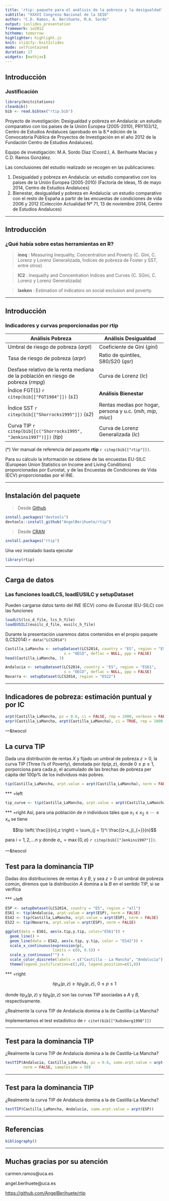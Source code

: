 ```yaml
---
title: 'rtip: paquete para el análisis de la pobreza y la desigualdad'
subtitle: "XXXVI Congreso Nacional de la SEIO"
author: "C.D. Ramos, A. Berihuete, M.A. Sordo"
output: ioslides_presentation
framework: io2012
hitheme: tomorrow
highlighter: highlight.js
knit: slidify::knit2slides
mode: selfcontained
duration: 17
widgets: [mathjax]
---
```


## Introducción
### Justificación

```r
library(knitcitations)
cleanbib()
bib <- read.bibtex("rtip.bib")
```

Proyecto de investigación: Desigualdad y pobreza en Andalucía: un estudio comparativo con los países de la Unión Europea (2005-2010), PRY103/12, Centro de Estudios Andaluces (aprobado en la 8.ª edición de la Convocatoria Pública de Proyectos de Investigación en el año 2012 de la Fundación Centro de Estudios Andaluces). 

Equipo de investigación: M.A. Sordo Díaz (Coord.),  A. Berihuete Macías y C.D. Ramos González. 


Las conclusiones del estudio realizado se recogen en las publicaciones:

   1. Desigualdad y pobreza en Andalucía: un estudio comparativo con los países de la Unión Europea (2005-2010) (Factoría de Ideas, 15 de mayo 2014, Centro de Estudios Andaluces)
   2. Bienestar, desigualdad y pobreza en Andalucía: un estudio comparativo con el resto de España a partir de las encuestas de condiciones de vida 2006 y 2012 (Colección Actualidad Nº 71, 13 de noviembre 2014, Centro de Estudios Andaluces)

---

## Introducción 
### ¿Qué había sobre estas herramientas en R? 

> __ineq__ : Measuring Inequality, Concentration and Poverty (C. Gini, C. Lorenz y Lorenz Generalizada, Índices de pobreza de Foster y SST, entre otros)  

> __IC2__ :  Inequality and Concentration Indices and Curves (C. SGini, C. Lorenz y Lorenz Generalizada)

> __laeken__ : Estimation of indicators on social exclusion and poverty.

---

## Introducción
### Indicadores y curvas proporcionadas por rtip 

Análisis Pobreza | Análisis Desigualdad
----------------------------------------- | ------------------------------ 
Umbral de riesgo de pobreza (*arpt*)  | Coeficiente de Gini (*gini*) | miuc
Tasa de riesgo de pobreza (*arpr*)    | Ratio de quintiles, S80/S20 (*qsr*) 
Desfase relativo de la renta mediana de la población en riesgo de pobreza (*rmpg*)      | Curva de Lorenz (*lc*)     
Índice FGT(1) `r citep(bib[["FGT1984"]])` (*s1*)                      | __Análisis Bienestar__
Índice SST `r citep(bib[["Shorrocks1995"]])` (*s2*) | Rentas medias por hogar, persona y u.c. (*mih*, *mip*, *miuc*)
Curva TIP `r citep(bib[[c("Shorrocks1995", "Jenkins1997")]])` (*tip*) | Curva de Lorenz Generalizada (*lc*) 

(*) Ver manual de referencia  del paquete __rtip__ `r citep(bib[["rtip"]])`.

Para su cálculo la información se obtiene de las encuestas EU-SILC (European Union Statistics on Income and Living Conditions) proporcionadas por Eurostat, y de las Encuestas de Condiciones de Vida (ECV) proporcionadas por el INE.


---

## Instalación del paquete

> Desde [Github](https://github.com/AngelBerihuete/rtip)
```r
install.packages("devtools")
devtools::install_github("AngelBerihuete/rtip")
```

> Desde [CRAN](https://cran.r-project.org/web/packages/rtip/index.html)
```r
install.packages("rtip")
```
Una vez instalado basta ejecutar 
```r
library(rtip)
```

---

## Carga de datos
### Las funciones __loadLCS__, __loadEUSILC__ y __setupDataset__

Pueden cargarse datos tanto del INE (ECV) como de Eurostat (EU-SILC) con las funciones

```r
loadLCS(lcs_d_file, lcs_h_file)
loadEUSILC(eusilc_d_file, eusilc_h_file)
```

Durante la presentación usaremos datos contenidos en el propio paquete (LCS2014) `r data("LCS2014")`

```r
Castilla_LaMancha <- setupDataset(LCS2014, country = "ES", region = "ES42",
                          s = "OECD", deflac = NULL, ppp = FALSE)
head(Castilla_LaMancha, 3)
```

```r
Andalucia <- setupDataset(LCS2014, country = "ES", region = "ES61",
                          s = "OECD", deflac = NULL, ppp = FALSE)
Navarra <- setupDataset(LCS2014, region = "ES22")
```

---

## Indicadores de pobreza: estimación puntual y por IC
```r
arpt(Castilla_LaMancha, pz = 0.6, ci = FALSE, rep = 1000, verbose = FALSE)
arpr(Castilla_LaMancha, arpt(Castilla_LaMancha), ci = TRUE, rep = 1000, verbose = FALSE)
```

---&twocol

## La curva TIP 

Dada una distribución de rentas $X$ y fijado un umbral de pobreza $z>0$, la curva TIP (Three I's of Poverty), denotada por $tip(p,z)$, donde $0 \leq p \leq 1$, porporciona para cada $p$, el acumulado de las brechas de pobreza per cápita del $100p \%$ de los individuos más pobres.

```r
tip(Castilla_LaMancha, arpt.value = arpt(Castilla_LaMancha), norm = FALSE, plot = TRUE)
```

*** =left
```r
tip_curve <- tip(Castilla_LaMancha, arpt.value = arpt(Castilla_LaMancha), norm = FALSE, plot = TRUE)
```

*** =right
Así, para una población de $n$ individuos tales que $x_1 \le x_2 \le \cdots \le x_n$ se tiene

$$tip \left( \frac{i}{n},z \right) = \sum_{j = 1}^i \frac{(z-x_j)_{+}}{n}$$

para $i=1,2, \dots n$ y donde $a_{+} = \max \{ 0, a \}$ `r citep(bib[["Jenkins1997"]])`.

---&twocol

## Test para la dominancia TIP

Dadas dos distribuciones de rentas $A$ y $B$, y sea $z>0$ un umbral de pobreza común, diremos que la distribución $A$ domina a la $B$ en el sentido TIP, si se verifica 

*** =left

```r
ESP <- setupDataset(LCS2014, country = "ES", region = "all")
ES61 <- tip(Andalucia, arpt.value = arpt(ESP), norm = FALSE)
ES42 <- tip(Castilla_LaMancha, arpt.value = arpt(ESP), norm = FALSE)
ES22 <- tip(Navarra, arpt.value = arpt(ESP), norm = FALSE)

ggplot(data = ES61, aes(x.tip,y.tip, color="ES61")) + 
  geom_line() + 
  geom_line(data = ES42, aes(x.tip, y.tip, color = "ES42")) +
  scale_x_continuous(expression(p),
                     limits = c(0, 0.5)) +
  scale_y_continuous("") +
  scale_color_discrete(labels = c("Castilla - La Mancha", "Andalucía"), name="Regiones") +
  theme(legend.justification=c(1,0), legend.position=c(1,0))
```

*** =right

$$
tip_A(p,z) \geq tip_B(p,z), \,\, 0 \leq p \leq 1 
$$

donde $tip_A(p,z)$ y $tip_B(p,z)$ son las curvas TIP asociadas a $A$ y $B$, respectivamente.

¿Realmente la curva TIP de Andalucía domina a la de Castilla-La Mancha?

Implementamos el test estadístico de `r citet(bib[["XuOsberg1998"]])`  

---

## Test para la dominancia TIP

¿Realmente la curva TIP de Andalucía domina a la de Castilla-La Mancha?

```r
testTIP(Andalucia, Castilla_LaMancha, pz = 0.6, same.arpt.value = arpt(ESP),
        norm = FALSE, samplesize = 50)

```

---

## Test para la dominancia TIP

¿Realmente la curva TIP de Andalucía domina a la de Castilla-La Mancha? 

```r
testTIP(Castilla_LaMancha, Andalucia, same.arpt.value = arpt(ESP))
```

---

## Referencias

```r
bibliography()
```

---
## Muchas gracias por su atención

carmen.ramos@uca.es

angel.berihuete@uca.es

<https://github.com/AngelBerihuete/rtip>
